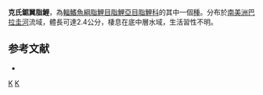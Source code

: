{{Speciesbox 
| taxon = Serrapinnus kriegi
| status = NE
| status_system = IUCN3.1
| authority =  [[Schindler|Schindler]], 1937
| synonyms = *''Cheirodon kriegi''<br /><small>Schindler, 1937</small>
*''Odontostilbe kriegi''<br /><small>Schindler, 1937</small>
}}
'''克氏鋸翼脂鯉'''，為[[輻鰭魚綱|輻鰭魚綱]][[脂鯉目|脂鯉目]][[脂鯉亞目|脂鯉亞目]][[脂鯉科|脂鯉科]]的其中一個[[種|種]]。分布於[[南美洲|南美洲]][[巴拉圭河|巴拉圭河]]流域，體長可達2.4公分，棲息在底中層水域，生活習性不明。

==参考文献==
{{refbegin}}
*{{FishBase_species|genus=Serrapinnus|species=kriegi |year=2014|month=1}}
{{refend}}

{{Taxonbar|from=Q5559867}}

[[Category:鋸翼脂鯉屬|K]]
[[Category:1937年描述的鱼类|K]]


{{魚類小作品}}